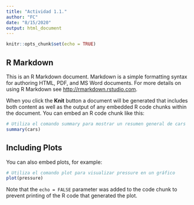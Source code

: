 ```yaml
---
title: "Actividad 1.1."
author: "FC"
date: "8/15/2020"
output: html_document
---
```


```r
knitr::opts_chunk$set(echo = TRUE)
```

## R Markdown

This is an R Markdown document. Markdown is a simple formatting syntax for authoring HTML, PDF, and MS Word documents. For more details on using R Markdown see <http://rmarkdown.rstudio.com>.

When you click the **Knit** button a document will be generated that includes both content as well as the output of any embedded R code chunks within the document. You can embed an R code chunk like this:

```r
# Utiliza el comando summary para mostrar un resumen general de cars
summary(cars)

```

## Including Plots

You can also embed plots, for example:

```r
# Utiliza el comando plot para visualizar pressure en un gráfico
plot(pressure)

```

Note that the `echo = FALSE` parameter was added to the code chunk to prevent printing of the R code that generated the plot.
